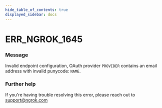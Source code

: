```yaml
---
hide_table_of_contents: true
displayed_sidebar: docs
---
```



# ERR_NGROK_1645

### Message

Invalid endpoint configuration, OAuth provider `PROVIDER` contains an email address with invalid punycode: `NAME`.

<ErrorDetails error="err_ngrok_1645" />

### Further help

If you're having trouble resolving this error, please reach out to [support@ngrok.com](mailto:support@ngrok.com?subject=Help%20with%20ERR_NGROK_1645)
